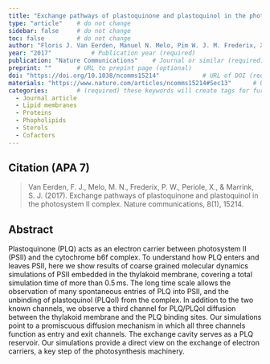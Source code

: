 ```yaml
---
title: "Exchange pathways of plastoquinone and plastoquinol in the photosystem II complex"          # Paper title (required)
type: "article"    # do not change
sidebar: false     # do not change
toc: false         # do not change
author: "Floris J. Van Eerden, Manuel N. Melo, Pim W. J. M. Frederix, Xavier Periole & Siewert J. Marrink"         # Paper authors (required)
year: "2017"           # Publication year (required)
publication: "Nature Communications"    # Journal or similar (required)
preprint: ""       # URL to prepint page (optional)  
doi: "https://doi.org/10.1038/ncomms15214"            # URL of DOI (required)  
materials: "https://www.nature.com/articles/ncomms15214#Sec13"      # URL to suplementary info (optional)
categories:        # (required) these keywords will create tags for further filtering. 
  - Journal article
  - Lipid membranes
  - Proteins
  - Phopholipids
  - Sterols
  - Cofactors
---
```


<!-- 
The info below is just an example. 

Both fields are required and they have to be replaced with the respective info for each paper. 

Please notice the `> ` symbol before the citation, it gives it additional styling.  
-->

## Citation (APA 7)      

> Van Eerden, F. J., Melo, M. N., Frederix, P. W., Periole, X., & Marrink, S. J. (2017). Exchange pathways of plastoquinone and plastoquinol in the photosystem II complex. Nature communications, 8(1), 15214.

## Abstract

Plastoquinone (PLQ) acts as an electron carrier between photosystem II (PSII) and the cytochrome b6f complex. To understand how PLQ enters and leaves PSII, here we show results of coarse grained molecular dynamics simulations of PSII embedded in the thylakoid membrane, covering a total simulation time of more than 0.5 ms. The long time scale allows the observation of many spontaneous entries of PLQ into PSII, and the unbinding of plastoquinol (PLQol) from the complex. In addition to the two known channels, we observe a third channel for PLQ/PLQol diffusion between the thylakoid membrane and the PLQ binding sites. Our simulations point to a promiscuous diffusion mechanism in which all three channels function as entry and exit channels. The exchange cavity serves as a PLQ reservoir. Our simulations provide a direct view on the exchange of electron carriers, a key step of the photosynthesis machinery.
